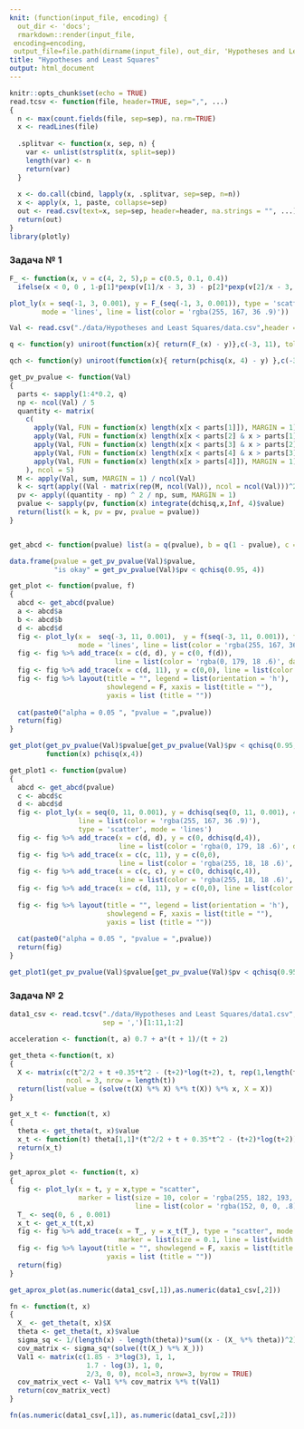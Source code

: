 ```yaml
---
knit: (function(input_file, encoding) {
  out_dir <- 'docs';
  rmarkdown::render(input_file,
 encoding=encoding,
 output_file=file.path(dirname(input_file), out_dir, 'Hypotheses and Least Squares.html'))})
title: "Hypotheses and Least Squares"
output: html_document
---
```


```r
knitr::opts_chunk$set(echo = TRUE)
read.tcsv <- function(file, header=TRUE, sep=",", ...) 
{
  n <- max(count.fields(file, sep=sep), na.rm=TRUE)
  x <- readLines(file)
  
  .splitvar <- function(x, sep, n) {
    var <- unlist(strsplit(x, split=sep))
    length(var) <- n
    return(var)
  }
  
  x <- do.call(cbind, lapply(x, .splitvar, sep=sep, n=n))
  x <- apply(x, 1, paste, collapse=sep)
  out <- read.csv(text=x, sep=sep, header=header, na.strings = "", ...)
  return(out)
}
library(plotly)
```

### Задача № 1

```r
F_ <- function(x, v = c(4, 2, 5),p = c(0.5, 0.1, 0.4)) 
  ifelse(x < 0, 0 , 1-p[1]*pexp(v[1]/x - 3, 3) - p[2]*pexp(v[2]/x - 3, 3) - p[3]*pexp(v[3]/x - 3, 3))

plot_ly(x = seq(-1, 3, 0.001), y = F_(seq(-1, 3, 0.001)), type = 'scatter',
        mode = 'lines', line = list(color = 'rgba(255, 167, 36 .9)'))
```

```r
Val <- read.csv("./data/Hypotheses and Least Squares/data.csv",header = FALSE, sep = ',')

q <- function(y) uniroot(function(x){ return(F_(x) - y)},c(-3, 11), tol = 1e-6)$root

qch <- function(y) uniroot(function(x){ return(pchisq(x, 4) - y) },c(-3, 11))$root

get_pv_pvalue <- function(Val) 
{
  parts <- sapply(1:4*0.2, q)
  np <- ncol(Val) / 5
  quantity <- matrix(
    c(
      apply(Val, FUN = function(x) length(x[x < parts[1]]), MARGIN = 1),
      apply(Val, FUN = function(x) length(x[x < parts[2] & x > parts[1]]), MARGIN = 1),
      apply(Val, FUN = function(x) length(x[x < parts[3] & x > parts[2]]), MARGIN = 1),
      apply(Val, FUN = function(x) length(x[x < parts[4] & x > parts[3]]), MARGIN = 1),
      apply(Val, FUN = function(x) length(x[x > parts[4]]), MARGIN = 1)
    ), ncol = 5)
  M <- apply(Val, sum, MARGIN = 1) / ncol(Val)
  k <- sqrt(apply((Val - matrix(rep(M, ncol(Val)), ncol = ncol(Val)))^2, sum, MARGIN = 1)/(ncol(Val) - 1))
  pv <- apply((quantity - np) ^ 2 / np, sum, MARGIN = 1)
  pvalue <- sapply(pv, function(x) integrate(dchisq,x,Inf, 4)$value) 
  return(list(k = k, pv = pv, pvalue = pvalue))
}


get_abcd <- function(pvalue) list(a = q(pvalue), b = q(1 - pvalue), c = qch(1 - pvalue), d = qchisq(0.95, 4))

data.frame(pvalue = get_pv_pvalue(Val)$pvalue, 
           "is okay" = get_pv_pvalue(Val)$pv < qchisq(0.95, 4))
```

```r
get_plot <- function(pvalue, f) 
{
  abcd <- get_abcd(pvalue)
  a <- abcd$a
  b <- abcd$b
  d <- abcd$d
  fig <- plot_ly(x =  seq(-3, 11, 0.001),  y = f(seq(-3, 11, 0.001)), type = 'scatter',
                 mode = 'lines', line = list(color = 'rgba(255, 167, 36 .9)'))
  fig <- fig %>% add_trace(x = c(d, d), y = c(0, f(d)),
                          line = list(color = 'rgba(0, 179, 18 .6)', dash = 'dash'))
  fig <- fig %>% add_trace(x = c(d, 11), y = c(0,0), line = list(color = "green"))
  fig <- fig %>% layout(title = "", legend = list(orientation = 'h'),
                        showlegend = F, xaxis = list(title = ""),
                        yaxis = list (title = ""))
  
  cat(paste0("alpha = 0.05 ", "pvalue = ",pvalue))
  return(fig)
}

get_plot(get_pv_pvalue(Val)$pvalue[get_pv_pvalue(Val)$pv < qchisq(0.95, 4)],
         function(x) pchisq(x,4))
```


```r
get_plot1 <- function(pvalue) 
{
  abcd <- get_abcd(pvalue)
  c <- abcd$c
  d <- abcd$d
  fig <- plot_ly(x = seq(0, 11, 0.001), y = dchisq(seq(0, 11, 0.001), 4),
                 line = list(color = 'rgba(255, 167, 36 .9)'), 
                 type = 'scatter', mode = 'lines')
  fig <- fig %>% add_trace(x = c(d, d), y = c(0, dchisq(d,4)),
                           line = list(color = 'rgba(0, 179, 18 .6)', dash = 'dash'))
  fig <- fig %>% add_trace(x = c(c, 11), y = c(0,0), 
                           line = list(color = 'rgba(255, 18, 18 .6)', dash = 'dash'))
  fig <- fig %>% add_trace(x = c(c, c), y = c(0, dchisq(c,4)),
                           line = list(color = 'rgba(255, 18, 18 .6)', dash = 'dash'))
  fig <- fig %>% add_trace(x = c(d, 11), y = c(0,0), line = list(color = "green"))
  
  fig <- fig %>% layout(title = "", legend = list(orientation = 'h'),
                        showlegend = F, xaxis = list(title = ""),
                        yaxis = list (title = ""))
  
  cat(paste0("alpha = 0.05 ", "pvalue = ",pvalue))
  return(fig)
}

get_plot1(get_pv_pvalue(Val)$pvalue[get_pv_pvalue(Val)$pv < qchisq(0.95, 4)])
```

### Задача № 2

```r
data1_csv <- read.tcsv("./data/Hypotheses and Least Squares/data1.csv",
                       sep = ',')[1:11,1:2]

acceleration <- function(t, a) 0.7 + a*(t + 1)/(t + 2) 

get_theta <-function(t, x) 
{
  X <- matrix(c(t^2/2 + t +0.35*t^2 - (t+2)*log(t+2), t, rep(1,length(t))),
              ncol = 3, nrow = length(t))
  return(list(value = (solve(t(X) %*% X) %*% t(X)) %*% x, X = X))
}

get_x_t <- function(t, x) 
{
  theta <- get_theta(t, x)$value
  x_t <- function(t) theta[1,1]*(t^2/2 + t + 0.35*t^2 - (t+2)*log(t+2)) + theta[2,1]*t + theta[3,1]
  return(x_t)
}

get_aprox_plot <- function(t, x) 
{
  fig <- plot_ly(x = t, y = x,type = "scatter",
                 marker = list(size = 10, color = 'rgba(255, 182, 193, .9)',
                               line = list(color = 'rgba(152, 0, 0, .8)', width = 2)))
  T_ <- seq(0, 6 , 0.001)
  x_t <- get_x_t(t,x)
  fig <- fig %>% add_trace(x = T_, y = x_t(T_), type = "scatter", mode = "lines",
                           marker = list(size = 0.1, line = list(width = 0.1)))
  fig <- fig %>% layout(title = "", showlegend = F, xaxis = list(title = ""),
                        yaxis = list (title = ""))
  return(fig)
}

get_aprox_plot(as.numeric(data1_csv[,1]),as.numeric(data1_csv[,2]))
```

```r
fn <- function(t, x) 
{
  X_ <- get_theta(t, x)$X
  theta <- get_theta(t, x)$value
  sigma_sq <- 1/(length(x) - length(theta))*sum((x - (X_ %*% theta))^2)
  cov_matrix <- sigma_sq*(solve((t(X_) %*% X_)))
  Val1 <- matrix(c(1.85 - 3*log(3), 1, 1,
                   1.7 - log(3), 1, 0,
                   2/3, 0, 0), ncol=3, nrow=3, byrow = TRUE)
  cov_matrix_vect <- Val1 %*% cov_matrix %*% t(Val1)
  return(cov_matrix_vect)
}

fn(as.numeric(data1_csv[,1]), as.numeric(data1_csv[,2]))
```